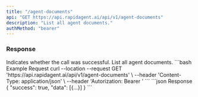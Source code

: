 ```yaml
---
title: "/agent-documents"
api: "GET https://api.rapidagent.ai/api/v1/agent-documents"
description: "List all agent documents."
authMethod: "bearer"
---
```


### Response

<ResponseField name="success" type="boolean">
  Indicates whether the call was successful.
</ResponseField>

<ResponseField name="data" type="object">
  List all agent documents.
</ResponseField>

<RequestExample>
```bash Example Request
curl --location --request GET 'https://api.rapidagent.ai/api/v1/agent-documents' \
--header 'Content-Type: application/json' \
--header 'Autorization: Bearer <token>'
```
</RequestExample>

<ResponseExample>
```json Response
{
  "success": true,
  "data": [{...}]
}
```
</ResponseExample>
